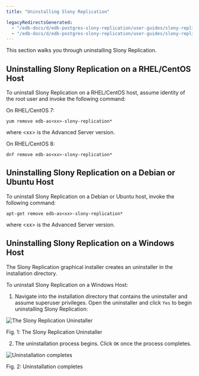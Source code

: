 ```yaml
---
title: "Uninstalling Slony Replication"

legacyRedirectsGenerated:
  - "/edb-docs/d/edb-postgres-slony-replication/user-guides/slony-replication-guide/1.0/uninstallation.html"
  - "/edb-docs/d/edb-postgres-slony-replication/user-guides/slony-replication-guide/latest/uninstallation.html"
---
```


This section walks you through uninstalling Slony Replication.

## Uninstalling Slony Replication on a RHEL/CentOS Host

To uninstall Slony Replication on a RHEL/CentOS host, assume identity of the root user and invoke the following command:

On RHEL/CentOS 7:

```text
yum remove edb-as<xx>-slony-replication*
```

where &lt;xx> is the Advanced Server version.

On RHEL/CentOS 8:

```text
dnf remove edb-as<xx>-slony-replication*
```

## Uninstalling Slony Replication on a Debian or Ubuntu Host

To uninstall Slony Replication on a Debian or Ubuntu host, invoke the following command:

```text
apt-get remove edb-as<xx>-slony-replication*
```

where &lt;xx> is the Advanced Server version.

## Uninstalling Slony Replication on a Windows Host

The Slony Replication graphical installer creates an uninstaller in the installation directory.

To uninstall Slony Replication on a Windows Host:

1.  Navigate into the installation directory that contains the uninstaller and assume superuser privileges. Open the uninstaller and click `Yes` to begin uninstalling Slony Replication:

![The Slony Replication Uninstaller](images/slony_uninstall.png)

Fig. 1: The Slony Replication Uninstaller

2.  The uninstallation process begins. Click `OK` once the process completes.

![Uninstallation completes](images/slony_uninstall2.png)

Fig. 2: Uninstallation completes

